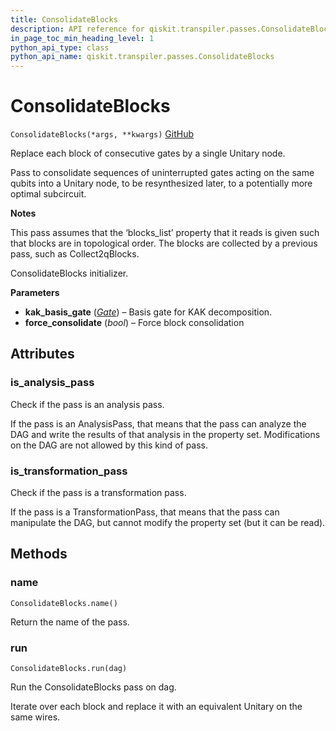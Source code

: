 ```yaml
---
title: ConsolidateBlocks
description: API reference for qiskit.transpiler.passes.ConsolidateBlocks
in_page_toc_min_heading_level: 1
python_api_type: class
python_api_name: qiskit.transpiler.passes.ConsolidateBlocks
---
```


# ConsolidateBlocks

<span id="qiskit.transpiler.passes.ConsolidateBlocks" />

`ConsolidateBlocks(*args, **kwargs)` [GitHub](https://github.com/qiskit/qiskit/tree/stable/0.14/qiskit/transpiler/passes/optimization/consolidate_blocks.py "view source code")

Replace each block of consecutive gates by a single Unitary node.

Pass to consolidate sequences of uninterrupted gates acting on the same qubits into a Unitary node, to be resynthesized later, to a potentially more optimal subcircuit.

**Notes**

This pass assumes that the ‘blocks\_list’ property that it reads is given such that blocks are in topological order. The blocks are collected by a previous pass, such as Collect2qBlocks.

ConsolidateBlocks initializer.

**Parameters**

*   **kak\_basis\_gate** ([*Gate*](qiskit.circuit.Gate "qiskit.circuit.Gate")) – Basis gate for KAK decomposition.
*   **force\_consolidate** (*bool*) – Force block consolidation

## Attributes

### is\_analysis\_pass

Check if the pass is an analysis pass.

If the pass is an AnalysisPass, that means that the pass can analyze the DAG and write the results of that analysis in the property set. Modifications on the DAG are not allowed by this kind of pass.

### is\_transformation\_pass

Check if the pass is a transformation pass.

If the pass is a TransformationPass, that means that the pass can manipulate the DAG, but cannot modify the property set (but it can be read).

## Methods

### name

<span id="qiskit.transpiler.passes.ConsolidateBlocks.name" />

`ConsolidateBlocks.name()`

Return the name of the pass.

### run

<span id="qiskit.transpiler.passes.ConsolidateBlocks.run" />

`ConsolidateBlocks.run(dag)`

Run the ConsolidateBlocks pass on dag.

Iterate over each block and replace it with an equivalent Unitary on the same wires.

